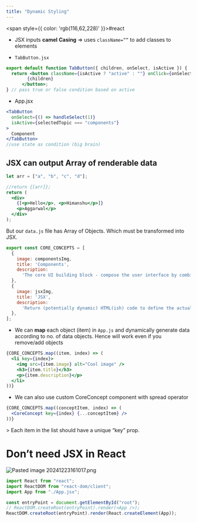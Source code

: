 ```yaml
---
title: "Dynamic Styling"
---
```



<span style={{ color: 'rgb(116,62,228)' }}>#react</span> 

- JSX inputs **camel** **Casing** =&gt; uses `className=””` to add classes to elements

- `TabButton.jsx`
```jsx
export default function TabButton({ children, onSelect, isActive }) {
  return <button className={isActive ? "active" : ""} onClick={onSelect}>
		{children}
	  </button>;
} // pass true or false condition based on active
```

- App.jsx
```jsx
<TabButton
  onSelect={() => handleSelect(1)}
  isActive={selectedTopic === "components"}
>
  Component
</TabButton>
//use state as condition (big brain)
```

## JSX can output Array of renderable data

```jsx
let arr = ["a", "b", "c", "d"];

//return {[arr]};
return (
  <div>
    {[<p>Hello</p>, <p>Himanshu</p>]}
    <p>Aggarwal</p>
  </div>
);
```

But our `data.js` file has Array of Objects. Which must be transformed into JSX.

```jsx
export const CORE_CONCEPTS = [
  {
    image: componentsImg,
    title: 'Components',
    description:
      'The core UI building block - compose the user interface by combining multiple components.',
  },
  {
    image: jsxImg,
    title: 'JSX',
    description:
      'Return (potentially dynamic) HTML(ish) code to define the actual markup that will be rendered.',
  },
];
```

- We can **map** each object (item) in `App.js` and dynamically generate data according to no. of data objects. Hence will work even if you remove/add objects

```jsx
{CORE_CONCEPTS.map((item, index) => (
  <li key={index}>
    <img src={item.image} alt="Cool image" />
    <h3>{item.title}</h3>
    <p>{item.description}</p>
  </li>
))}
```

- We can also use custom CoreConcept component with spread operator

```jsx
{CORE_CONCEPTS.map((conceptItem, index) => (
  <CoreConcept key={index} {...conceptItem} />
))}
```

&gt; Each item in the list should have a unique “key” prop.

# Don’t need JSX in React

![Pasted image 20241223161017.png](https://raw.githubusercontent.com/himanshu864/DevObs/refs/heads/main/Assets/Pasted%20image%2020241223161017.png)

```jsx
import React from "react";
import ReactDOM from "react-dom/client";
import App from "./App.jsx";

const entryPoint = document.getElementById("root");
// ReactDOM.createRoot(entryPoint).render(<App />);
ReactDOM.createRoot(entryPoint).render(React.createElement(App));
```
